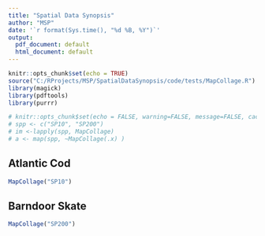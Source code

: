 ```yaml
---
title: "Spatial Data Synopsis"
author: "MSP"
date: '`r format(Sys.time(), "%d %B, %Y")`'
output:
  pdf_document: default
  html_document: default
---
```


```r
knitr::opts_chunk$set(echo = TRUE)
source("C:/RProjects/MSP/SpatialDataSynopsis/code/tests/MapCollage.R")
library(magick)
library(pdftools)
library(purrr)
```

```r
# knitr::opts_chunk$set(echo = FALSE, warning=FALSE, message=FALSE, cache=FALSE, fig.align="left")
# spp <- c("SP10", "SP200")
# im <-lapply(spp, MapCollage) 
# a <- map(spp, ~MapCollage(.x) )
```

## Atlantic Cod
```r
MapCollage("SP10")
```

## Barndoor Skate
```r
MapCollage("SP200")
```

